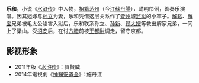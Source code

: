 {{unreferenced|time=2019-06-14T14:24:49+00:00}}
{{水浒人物 |
  人物姓名 = 乐和 |
  座次 = 77，地樂星 |
  星名 = 地乐星 |
  绰号 = 铁叫子 |
  身份 = 登州狱卒 |
  梁山职司 = 军中走报机密步军头领 |
  出场回目 = 049 |
  赞诗 = 玲珑心地衣冠整，俊俏肝肠语话清。<br />
能唱人称铁叫子，乐和聪慧是天生
}}

'''乐和'''，小说《[[水浒传|水浒传]]》中人物，[[祖籍|祖籍]][[茅州|茅州]]（今[[江蘇|江蘇]][[丹陽市|丹陽]]），聪明伶俐，善奏乐演唱。因其姐嫁与[[孙立|孙立]]为妻，乐和凭借这层关系作了[[登州|登州]]城[[监狱|监狱]]的小牢子。[[解珍|解珍]]、[[解宝|解宝]]兄弟被毛太公陷害入狱后，乐和联系孙立、[[孙新|孙新]]、[[顾大嫂|顾大嫂]]等救出解家兄弟，一同上了梁山。受[[招安|招安]]后，在讨[[方腊|方腊]]前被[[王都尉|王都尉]]调走，留守京都。

== 影视形象 ==
*2011年版《[[水浒传_(2011年电视剧)|水浒传]]》：賀賢威
*2014年電視劇《[[神醫安道全|神醫安道全]]》：施丹江

{{108将}}